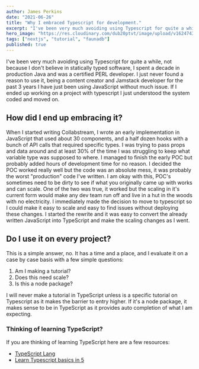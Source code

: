 ```yaml
---
author: James Perkins
date: "2021-06-26"
title: "Why I embraced Typescript for development."
excerpt: "I've been very much avoiding using Typescript for quite a while, not because I don't believe in statically typed software, I spent a decade in production Java and was a certified PERL developer. I just never found a reason to use it, being a content creator and Jamstack developer for the past 3 years I have just been using JavaScript without much issue. If I ended up working on a project with typescript I just understood the system coded and moved on. "
hero_image: "https://res.cloudinary.com/dub20ptvt/image/upload/v1624743050/Embrace_Typescript_ly0g9c.png"
tags: ["nextjs", "tutorial", "faunadb"]
published: true
---
```


I've been very much avoiding using Typescript for quite a while, not because I don't believe in statically typed software, I spent a decade in production Java and was a certified PERL developer. I just never found a reason to use it, being a content creator and Jamstack developer for the past 3 years I have just been using JavaScript without much issue. If I ended up working on a project with typescript I just understood the system coded and moved on. 

## How did I end up embracing it?

When I started writing Collabstream, I wrote an early implementation in JavaScript that used about 30 components, and a half dozen hooks with a bunch of API calls that required specific types. I was trying to pass props and data around and at least 30% of the time I was struggling to keep what variable type was supposed to where. I managed to finish the early POC but probably added hours of development time for no reason. I decided the POC worked really well but the code was an absolute mess, it was probably the worst "production" code I've written. I am okay with this, POC's sometimes need to be dirty to see if what you originally came up with works and can scale.  One of the two was true, it worked but the scaling in it's current form would make any dev team run off and live in a hut in the woods with no electricity. 
I immediately made the decision to move to typescript so I could make it easy to scale and easy to find issues without deploying these changes. I started the rewrite and it was easy to convert the already written JavaScript into TypeScript and make the scaling changes as I went. 

## Do I use it on every project?

This is a simple answer, no. It has a time and a place, and I evaluate it on a case by case basis with a few simple questions:

1. Am I making a tutorial? 
2. Does this need scale?
3. Is this a node package?

I will never make a tutorial in TypeScript unless is a specific tutorial on Typescript as it makes the barrier to entry higher. If it's a node package, it makes sense to be in TypeScript as it provides auto completion of what I am expecting. 

### Thinking of learning TypeScript?

If you are thinking of learning TypeScript here are a few resources: 

- [TypeScript Lang](https://www.typescriptlang.org/docs/)
- [Learn Typescript basics in 5 ](https://www.freecodecamp.org/news/learn-typescript-in-5-minutes-13eda868daeb/)